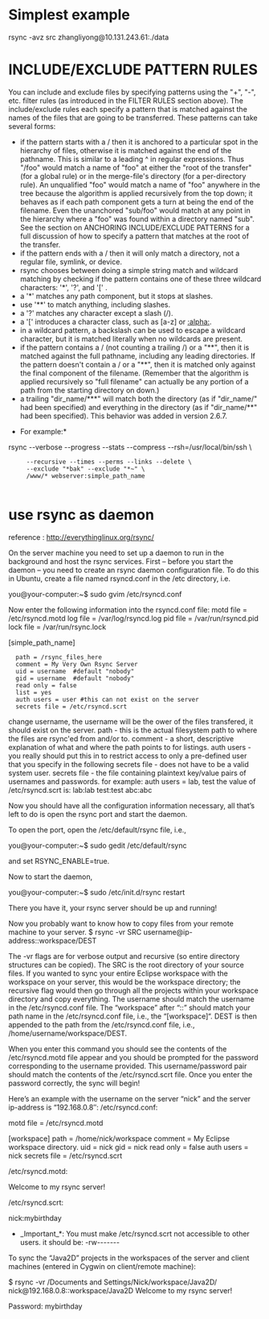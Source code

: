 =Simplest example=
rsync -avz src zhangliyong@10.131.243.61:./data

=INCLUDE/EXCLUDE PATTERN RULES=

You can include and exclude files by specifying patterns using the "+", "-", etc. filter rules (as introduced in the FILTER RULES section above). The include/exclude rules each specify a pattern that is matched against the names of the files that are going to be transferred. These patterns can take several forms:

* if the pattern starts with a / then it is anchored to a particular spot in the hierarchy of files, otherwise it is matched against the end of the pathname. This is similar to a leading ^ in regular expressions. Thus "/foo" would match a name of "foo" at either the "root of the transfer" (for a global rule) or in the merge-file's directory (for a per-directory rule). An unqualified "foo" would match a name of "foo" anywhere in the tree because the algorithm is applied recursively from the top down; it behaves as if each path component gets a turn at being the end of the filename. Even the unanchored "sub/foo" would match at any point in the hierarchy where a "foo" was found within a directory named "sub". See the section on ANCHORING INCLUDE/EXCLUDE PATTERNS for a full discussion of how to specify a pattern that matches at the root of the transfer.
* if the pattern ends with a / then it will only match a directory, not a regular file, symlink, or device.
* rsync chooses between doing a simple string match and wildcard matching by checking if the pattern contains one of these three wildcard characters: '*', '?', and '[' .
* a '*' matches any path component, but it stops at slashes.
* use '**' to match anything, including slashes.
* a '?' matches any character except a slash (/).
* a '[' introduces a character class, such as [a-z] or [[:alpha:]].
* in a wildcard pattern, a backslash can be used to escape a wildcard character, but it is matched literally when no wildcards are present.
* if the pattern contains a / (not counting a trailing /) or a "**", then it is matched against the full pathname, including any leading directories. If the pattern doesn't contain a / or a "**", then it is matched only against the final component of the filename. (Remember that the algorithm is applied recursively so "full filename" can actually be any portion of a path from the starting directory on down.)
* a trailing "dir_name/***" will match both the directory (as if "dir_name/" had been specified) and everything in the directory (as if "dir_name/**" had been specified). This behavior was added in version 2.6.7.

*For example:*
rsync --verbose  --progress --stats --compress --rsh=/usr/local/bin/ssh \
      --recursive --times --perms --links --delete \
      --exclude "*bak" --exclude "*~" \
      /www/* webserver:simple_path_name
      

= use rsync as daemon =
reference : http://everythinglinux.org/rsync/

On the server machine you need to set up a daemon to run in the background and host the rsync services. First – before you start the daemon – you need to create an rsync daemon configuration file. To do this in Ubuntu, create a file named rsyncd.conf in the /etc directory, i.e.

you@your-computer:~$ sudo gvim /etc/rsyncd.conf

Now enter the following information into the rsyncd.conf file:
motd file = /etc/rsyncd.motd
log file = /var/log/rsyncd.log
pid file = /var/run/rsyncd.pid
lock file = /var/run/rsync.lock

[simple_path_name]
   path = /rsync_files_here
   comment = My Very Own Rsync Server
   uid = username  #default "nobody"
   gid = username  #default "nobody"
   read only = false
   list = yes
   auth users = user #this can not exist on the server
   secrets file = /etc/rsyncd.scrt

change username, the username will be the ower of the files transfered, it should exist on the server.
path - this is the actual filesystem path to where the files are rsync'ed from and/or to.
comment - a short, descriptive explanation of what and where the path points to for listings.
auth users - you really should put this in to restrict access to only a pre-defined user that you specify in the following secrets file - does not have to be a valid system user.
secrets file - the file containing plaintext key/value pairs of usernames and passwords.
for example:
auth users = lab, test
the value of /etc/rsyncd.scrt is:
lab:lab
test:test
abc:abc

Now you should have all the configuration information necessary, all that’s left to do is open the rsync port and start the daemon.

To open the port, open the /etc/default/rsync file, i.e.,

you@your-computer:~$ sudo gedit /etc/default/rsync

and set RSYNC_ENABLE=true.

Now to start the daemon,

you@your-computer:~$ sudo /etc/init.d/rsync restart

There you have it, your rsync server should be up and running!

Now you probably want to know how to copy files from your remote machine to your server.
$ rsync -vr SRC username@ip-address::workspace/DEST

The -vr flags are for verbose output and recursive (so entire directory structures can be copied). The SRC is the root directory of your source files. If you wanted to sync your entire Eclipse workspace with the workspace on your server, this would be the workspace directory; the recursive flag would then go through all the projects within your workspace directory and copy everything. The username should match the username in the /etc/rsyncd.conf file. The “workspace” after “::” should match your path name in the /etc/rsyncd.conf file, i.e., the “[workspace]“. DEST is then appended to the path from the /etc/rsyncd.conf file, i.e., /home/username/workspace/DEST.

When you enter this command you should see the contents of the /etc/rsyncd.motd file appear and you should be prompted for the password corresponding to the username provided. This username/password pair should match the contents of the /etc/rsyncd.scrt file. Once you enter the password correctly, the sync will begin!

Here’s an example with the username on the server “nick” and the server ip-address is “192.168.0.8″:
/etc/rsyncd.conf:

motd file = /etc/rsyncd.motd

[workspace]
path = /home/nick/workspace
comment = My Eclipse workspace directory.
uid = nick
gid = nick
read only = false
auth users = nick
secrets file = /etc/rsyncd.scrt

/etc/rsyncd.motd:

Welcome to my rsync server!

/etc/rsyncd.scrt:

nick:mybirthday

*_Important_*: You must make /etc/rsyncd.scrt not accessible to other users. it should be: -rw-------

To sync the “Java2D” projects in the workspaces of the server and client machines (entered in Cygwin on client/remote machine):

$ rsync -vr /Documents and Settings/Nick/workspace/Java2D/ nick@192.168.0.8::workspace/Java2D
Welcome to my rsync server!

Password: mybirthday
